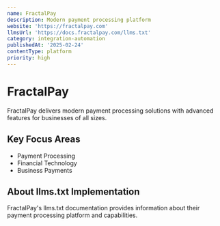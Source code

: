 ```yaml
---
name: FractalPay
description: Modern payment processing platform
website: 'https://fractalpay.com'
llmsUrl: 'https://docs.fractalpay.com/llms.txt'
category: integration-automation
publishedAt: '2025-02-24'
contentType: platform
priority: high
---
```


# FractalPay

FractalPay delivers modern payment processing solutions with advanced features for businesses of all sizes.

## Key Focus Areas

- Payment Processing
- Financial Technology
- Business Payments

## About llms.txt Implementation

FractalPay's llms.txt documentation provides information about their payment processing platform and capabilities.
